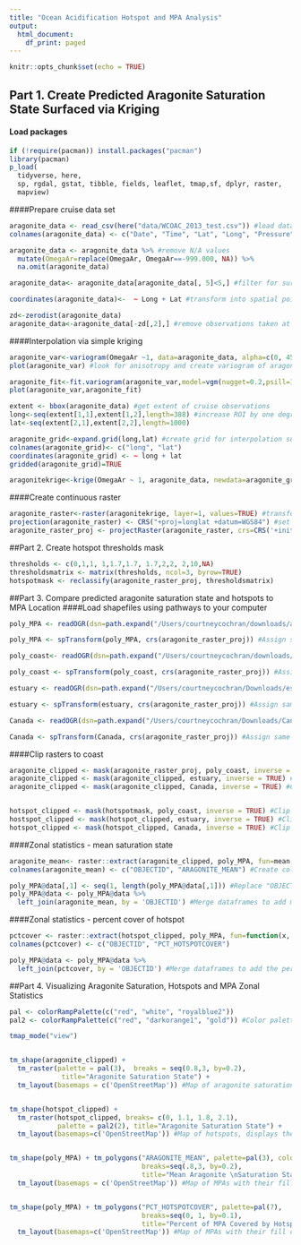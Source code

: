 ```yaml
---
title: "Ocean Acidification Hotspot and MPA Analysis"
output:
  html_document:
    df_print: paged
---
```


```r
knitr::opts_chunk$set(echo = TRUE)
```

## Part 1. Create Predicted Aragonite Saturation State Surfaced via Kriging
#### Load packages
```r

if (!require(pacman)) install.packages("pacman")
library(pacman)
p_load(
  tidyverse, here, 
  sp, rgdal, gstat, tibble, fields, leaflet, tmap,sf, dplyr, raster, 
  mapview)

```

####Prepare cruise data set
```r

aragonite_data <- read_csv(here("data/WCOAC_2013_test.csv")) #load data
colnames(aragonite_data) <- c("Date", "Time", "Lat", "Long", "Pressure", "OmegaAr") #rename columns in dataframe

aragonite_data <- aragonite_data %>% #remove N/A values
  mutate(OmegaAr=replace(OmegaAr, OmegaAr==-999.000, NA)) %>%
  na.omit(aragonite_data)

aragonite_data<- aragonite_data[aragonite_data[, 5]<5,] #filter for surface observations

coordinates(aragonite_data)<-  ~ Long + Lat #transform into spatial points

zd<-zerodist(aragonite_data)
aragonite_data<-aragonite_data[-zd[,2],] #remove observations taken at same coordinate point

```

####Interpolation via simple kriging
```r

aragonite_var<-variogram(OmegaAr ~1, data=aragonite_data, alpha=c(0, 45, 90, 135))
plot(aragonite_var) #look for anisotropy and create variogram of aragonite values

aragonite_fit<-fit.variogram(aragonite_var,model=vgm(nugget=0.2,psill=1,range=2,model="Exp", anis=c(0, 0.3))) #fit a model to the values based on estimated nugget, sill, and range, and anisotropy
plot(aragonite_var,aragonite_fit)

extent <- bbox(aragonite_data) #get extent of cruise observations 
long<-seq(extent[1,1],extent[1,2],length=388) #increase ROI by one degree in each direction
lat<-seq(extent[2,1],extent[2,2],length=1000)

aragonite_grid<-expand.grid(long,lat) #create grid for interpolation surface
colnames(aragonite_grid)<- c("long", "lat")
coordinates(aragonite_grid) <- ~ long + lat
gridded(aragonite_grid)=TRUE

aragonitekrige<-krige(OmegaAr ~ 1, aragonite_data, newdata=aragonite_grid, model=aragonite_fit) #run kriging on interpolation grid, based on best fit model

```

####Create continuous raster
```r

aragonite_raster<-raster(aragonitekrige, layer=1, values=TRUE) #transform krige object to raster
projection(aragonite_raster) <- CRS("+proj=longlat +datum=WGS84") #set CRS 
aragonite_raster_proj <- projectRaster(aragonite_raster, crs=CRS('+init=EPSG:6414'),method="ngb") #re-project to California Teale Albers Equal Area

```

##Part 2. Create hotspot thresholds mask 
```r

thresholds <- c(0,1,1, 1,1.7,1.7, 1.7,2,2, 2,10,NA)
thresholdsmatrix <- matrix(thresholds, ncol=3, byrow=TRUE)
hotspotmask <- reclassify(aragonite_raster_proj, thresholdsmatrix)

```

##Part 3. Compare predicted aragonite saturation state and hotspots to MPA Location
####Load shapefiles using pathways to your computer
```r

poly_MPA <- readOGR(dsn=path.expand("/Users/courtneycochran/downloads/all_mpas_update"), layer="all_mpas_update") #Load MPA shapefile using pathway on personal computer

poly_MPA <- spTransform(poly_MPA, crs(aragonite_raster_proj)) #Assign same CRS as aragonite layer

poly_coast<- readOGR(dsn=path.expand("/Users/courtneycochran/downloads/Export_Output_2"), layer="Export_Output_2") #Load coast shapefile using pathway on personal computer

poly_coast <- spTransform(poly_coast, crs(aragonite_raster_proj)) #Assign same CRS as aragonite layer

estuary <- readOGR(dsn=path.expand("/Users/courtneycochran/Downloads/estuaries"), layer="estuaries") #Load estuary shapefile using pathway on personal computer

estuary <- spTransform(estuary, crs(aragonite_raster_proj)) #Assign same CRS as aragonite layer

Canada <- readOGR(dsn=path.expand("/Users/courtneycochran/Downloads/Canada"), layer="Canada") #Load Canada shapefile using pathway on personal computer 

Canada <- spTransform(Canada, crs(aragonite_raster_proj)) #Assign same CRS as aragonite layer 
```

####Clip rasters to coast
```r

aragonite_clipped <- mask(aragonite_raster_proj, poly_coast, inverse = TRUE) #Clip continuous raster
aragonite_clipped <- mask(aragonite_clipped, estuary, inverse = TRUE) #Clip raster layer to exclude estuaries
aragonite_clipped <- mask(aragonite_clipped, Canada, inverse = TRUE) #Clip raster layer to Canada layer


hotspot_clipped <- mask(hotspotmask, poly_coast, inverse = TRUE) #Clip hotspot mask to the coast
hostspot_clipped <- mask(hotspot_clipped, estuary, inverse = TRUE) #Clip hotspot layer to exclude estuaries
hotspot_clipped <- mask(hotspot_clipped, Canada, inverse = TRUE) #Clip hotspot layer to Canada layer

```

####Zonal statistics - mean saturation state
```r

aragonite_mean<- raster::extract(aragonite_clipped, poly_MPA, fun=mean, na.rm=TRUE, df=TRUE) #Calculate mean aragonite saturation state of each MPA from continuous aragonite layer and export as dataframe
colnames(aragonite_mean) <- c("OBJECTID", "ARAGONITE_MEAN") #Create column names for new dataframe

poly_MPA@data[,1] <- seq(1, length(poly_MPA@data[,1])) #Replace "OBJECTID" with sequenced list to remove duplicates and change from factor to integer form
poly_MPA@data <- poly_MPA@data %>% 
  left_join(aragonite_mean, by = 'OBJECTID') #Merge dataframes to add mean aragonite saturation state to poly_MPA dataframe

```

####Zonal statistics - percent cover of hotspot
```r

pctcover <- raster::extract(hotspot_clipped, poly_MPA, fun=function(x, ...) length(na.omit(x))/length(x), df=TRUE) #Calculate percentage of total MPA area covered by threshold of concern
colnames(pctcover) <- c("OBJECTID", "PCT_HOTSPOTCOVER")

poly_MPA@data <- poly_MPA@data %>% 
  left_join(pctcover, by = 'OBJECTID') #Merge dataframes to add the percentage of MPA covered by a hotspot to MPA dataframe

```

##Part 4. Visualizing Aragonite Saturation, Hotspots and MPA Zonal Statistics
```r
pal <- colorRampPalette(c("red", "white", "royalblue2")) 
pal2 <- colorRampPalette(c("red", "darkorange1", "gold")) #Color palettes used for maps

tmap_mode("view")


tm_shape(aragonite_clipped) +
  tm_raster(palette = pal(3),  breaks = seq(0.8,3, by=0.2),
             title="Aragonite Saturation State") + 
  tm_layout(basemaps = c('OpenStreetMap')) #Map of aragonite saturation state layer, showing range of values from 0.8 to 3 by 0.2 increments 


tm_shape(hotspot_clipped) +
  tm_raster(hotspot_clipped, breaks= c(0, 1.1, 1.8, 2.1),
            palette = pal2(2), title="Aragonite Saturation State") +
  tm_layout(basemaps=c('OpenStreetMap')) #Map of hotspots, displays the three thresholds displayed by our group of less than 2, less than 1.7 and less than 1 


tm_shape(poly_MPA) + tm_polygons("ARAGONITE_MEAN", palette=pal(3), colorNA=NULL,
                                 breaks=seq(.8,3, by=0.2),
                                 title="Mean Aragonite \nSaturation State") +
  tm_layout(basemaps = c('OpenStreetMap')) #Map of MPAs with their fill corresponding to the mean aragonite saturation state within their boundaries


tm_shape(poly_MPA) + tm_polygons("PCT_HOTSPOTCOVER", palette=pal(7),
                                 breaks=seq(0, 1, by=0.1),
                                 title="Percent of MPA Covered by Hotspot") +
  tm_layout(basemaps=c('OpenStreetMap')) #Map of MPAs with their fill corresponding to the percent of the MPA covered by a hotspot


```


